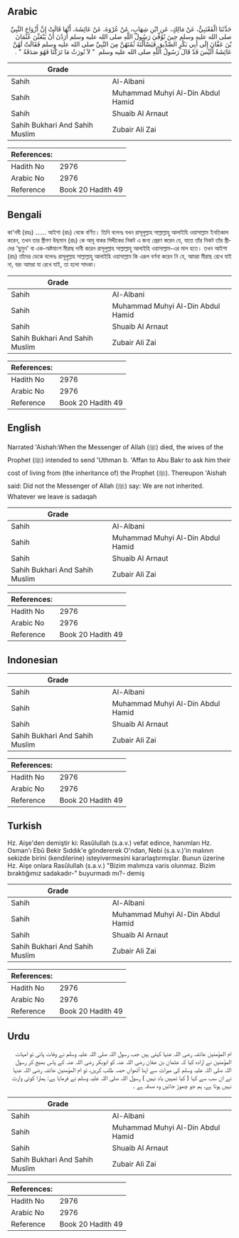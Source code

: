 ## Arabic


<div dir="rtl" lang="ar" style={{fontSize:'larger',backgroundColor:'#f8f9fa',padding:20}}>
حَدَّثَنَا الْقَعْنَبِيُّ، عَنْ مَالِكٍ، عَنِ ابْنِ شِهَابٍ، عَنْ عُرْوَةَ، عَنْ عَائِشَةَ، أَنَّهَا قَالَتْ إِنَّ أَزْوَاجَ النَّبِيِّ صلى الله عليه وسلم حِينَ تُوُفِّيَ رَسُولُ اللَّهِ صلى الله عليه وسلم أَرَدْنَ أَنْ يَبْعَثْنَ عُثْمَانَ بْنَ عَفَّانَ إِلَى أَبِي بَكْرٍ الصِّدِّيقِ فَيَسْأَلْنَهُ ثُمُنَهُنَّ مِنَ النَّبِيِّ صلى الله عليه وسلم فَقَالَتْ لَهُنَّ عَائِشَةُ أَلَيْسَ قَدْ قَالَ رَسُولُ اللَّهِ صلى الله عليه وسلم ‏ "‏ لاَ نُورَثُ مَا تَرَكْنَا فَهُوَ صَدَقَةٌ ‏"‏ ‏.‏
</div>
<div style={{backgroundColor:'#f8f9fa',padding:20, marginBottom: 10}}><table> <thead> <tr> <th>Grade</th> <th></th> </tr> </thead> <tbody> <tr><td>Sahih</td><td>Al-Albani</td></tr><tr><td>Sahih</td><td>Muhammad Muhyi Al-Din Abdul Hamid</td></tr><tr><td>Sahih</td><td>Shuaib Al Arnaut</td></tr><tr><td>Sahih Bukhari And Sahih Muslim</td><td>Zubair Ali Zai</td></tr></tbody></table><table> <thead> <tr> <th>References:</th> <th></th> </tr> </thead> <tbody><tr><td>Hadith No</td><td>2976</td></tr><tr><td>Arabic No</td><td>2976</td></tr><tr><td>Reference</td><td>Book 20 Hadith 49</td></tr></tbody></table></div>

## Bengali


<div dir="ltr" lang="bn" style={{fontSize:'larger',backgroundColor:'#f8f9fa',padding:20}}>
কা'নবী (রহঃ) ...... আইশা (রাঃ) থেকে বর্ণিত। তিনি বলেনঃ যখন রাসূলুল্লাহ সাল্লাল্লাহু আলাইহি ওয়াসাল্লাম ইনতিকাল করেন, তখন তার স্ত্রীগণ উছমান (রাঃ) কে আবূ বাকর সিদ্দীকের নিকট এ জন্য প্রেরণ করেন যে, যাতে তাঁর নিকট তাঁর স্ত্রীদের 'ছুমুন' বা এক-অষ্টমাংশ মীরাছ দাবী করেন রাসূলুল্লাহ সাল্লাল্লাহু আলাইহি ওয়াসাল্লাম-এর মাল হতে। তখন আইশা (রাঃ) তাঁদের ডেকে বলেনঃ রাসূলুল্লাহ সাল্লাল্লাহু আলাইহি ওয়াসাল্লাম কি এরূপ বর্ণনা করেন নি যে, আমরা মীরাছ রেখে যাই না, বরং আমরা যা রেখে যাই, তা হলো সাদকা।
</div>
<div style={{backgroundColor:'#f8f9fa',padding:20, marginBottom: 10}}><table> <thead> <tr> <th>Grade</th> <th></th> </tr> </thead> <tbody> <tr><td>Sahih</td><td>Al-Albani</td></tr><tr><td>Sahih</td><td>Muhammad Muhyi Al-Din Abdul Hamid</td></tr><tr><td>Sahih</td><td>Shuaib Al Arnaut</td></tr><tr><td>Sahih Bukhari And Sahih Muslim</td><td>Zubair Ali Zai</td></tr></tbody></table><table> <thead> <tr> <th>References:</th> <th></th> </tr> </thead> <tbody><tr><td>Hadith No</td><td>2976</td></tr><tr><td>Arabic No</td><td>2976</td></tr><tr><td>Reference</td><td>Book 20 Hadith 49</td></tr></tbody></table></div>

## English


<div dir="ltr" lang="en" style={{fontSize:'larger',backgroundColor:'#f8f9fa',padding:20}}>
Narrated 'Aishah:When the Messenger of Allah (ﷺ) died, the wives of the Prophet (ﷺ) intended to send 'Uthman b. 'Affan to Abu Bakr to ask him their cost of living from (the inheritance of) the Prophet (ﷺ). Thereupon 'Aishah said: Did not the Messenger of Allah (ﷺ) say: We are not inherited. Whatever we leave is sadaqah
</div>
<div style={{backgroundColor:'#f8f9fa',padding:20, marginBottom: 10}}><table> <thead> <tr> <th>Grade</th> <th></th> </tr> </thead> <tbody> <tr><td>Sahih</td><td>Al-Albani</td></tr><tr><td>Sahih</td><td>Muhammad Muhyi Al-Din Abdul Hamid</td></tr><tr><td>Sahih</td><td>Shuaib Al Arnaut</td></tr><tr><td>Sahih Bukhari And Sahih Muslim</td><td>Zubair Ali Zai</td></tr></tbody></table><table> <thead> <tr> <th>References:</th> <th></th> </tr> </thead> <tbody><tr><td>Hadith No</td><td>2976</td></tr><tr><td>Arabic No</td><td>2976</td></tr><tr><td>Reference</td><td>Book 20 Hadith 49</td></tr></tbody></table></div>

## Indonesian


<div dir="ltr" lang="id" style={{fontSize:'larger',backgroundColor:'#f8f9fa',padding:20}}>

</div>
<div style={{backgroundColor:'#f8f9fa',padding:20, marginBottom: 10}}><table> <thead> <tr> <th>Grade</th> <th></th> </tr> </thead> <tbody> <tr><td>Sahih</td><td>Al-Albani</td></tr><tr><td>Sahih</td><td>Muhammad Muhyi Al-Din Abdul Hamid</td></tr><tr><td>Sahih</td><td>Shuaib Al Arnaut</td></tr><tr><td>Sahih Bukhari And Sahih Muslim</td><td>Zubair Ali Zai</td></tr></tbody></table><table> <thead> <tr> <th>References:</th> <th></th> </tr> </thead> <tbody><tr><td>Hadith No</td><td>2976</td></tr><tr><td>Arabic No</td><td>2976</td></tr><tr><td>Reference</td><td>Book 20 Hadith 49</td></tr></tbody></table></div>

## Turkish


<div dir="ltr" lang="tr" style={{fontSize:'larger',backgroundColor:'#f8f9fa',padding:20}}>
Hz. Aişe'den demiştir ki: Rasûlullah (s.a.v.) vefat edince, hanımları Hz. Osman'ı Ebû Bekir Sıddık'e göndererek O'ndan, Nebi (s.a.v.)'in malının sekizde bi­rini (kendilerine) isteyivermesini kararlaştırmışlar. Bunun üzerine Hz. Aişe onlara Rasûlullah (s.a.v.) "Bizim malımıza varis olunmaz. Bizim bıraktığımız sadakadır-" buyurmadı mı?- demiş
</div>
<div style={{backgroundColor:'#f8f9fa',padding:20, marginBottom: 10}}><table> <thead> <tr> <th>Grade</th> <th></th> </tr> </thead> <tbody> <tr><td>Sahih</td><td>Al-Albani</td></tr><tr><td>Sahih</td><td>Muhammad Muhyi Al-Din Abdul Hamid</td></tr><tr><td>Sahih</td><td>Shuaib Al Arnaut</td></tr><tr><td>Sahih Bukhari And Sahih Muslim</td><td>Zubair Ali Zai</td></tr></tbody></table><table> <thead> <tr> <th>References:</th> <th></th> </tr> </thead> <tbody><tr><td>Hadith No</td><td>2976</td></tr><tr><td>Arabic No</td><td>2976</td></tr><tr><td>Reference</td><td>Book 20 Hadith 49</td></tr></tbody></table></div>

## Urdu


<div dir="rtl" lang="ur" style={{fontSize:'larger',backgroundColor:'#f8f9fa',padding:20}}>
ام المؤمنین عائشہ رضی اللہ عنہا کہتی ہیں جب رسول اللہ صلی اللہ علیہ وسلم نے وفات پائی تو امہات المؤمنین نے ارادہ کیا کہ عثمان بن عفان رضی اللہ عنہ کو ابوبکر رضی اللہ عنہ کے پاس بھیج کر رسول اللہ صلی اللہ علیہ وسلم کی میراث سے اپنا آٹھواں حصہ طلب کریں، تو ام المؤمنین عائشہ رضی اللہ عنہا نے ان سب سے کہا ( کیا تمہیں یاد نہیں ) رسول اللہ صلی اللہ علیہ وسلم نے فرمایا ہے: ہمارا کوئی وارث نہیں ہوتا ہے، ہم جو چھوڑ جائیں وہ صدقہ ہے ۔
</div>
<div style={{backgroundColor:'#f8f9fa',padding:20, marginBottom: 10}}><table> <thead> <tr> <th>Grade</th> <th></th> </tr> </thead> <tbody> <tr><td>Sahih</td><td>Al-Albani</td></tr><tr><td>Sahih</td><td>Muhammad Muhyi Al-Din Abdul Hamid</td></tr><tr><td>Sahih</td><td>Shuaib Al Arnaut</td></tr><tr><td>Sahih Bukhari And Sahih Muslim</td><td>Zubair Ali Zai</td></tr></tbody></table><table> <thead> <tr> <th>References:</th> <th></th> </tr> </thead> <tbody><tr><td>Hadith No</td><td>2976</td></tr><tr><td>Arabic No</td><td>2976</td></tr><tr><td>Reference</td><td>Book 20 Hadith 49</td></tr></tbody></table></div>
